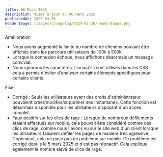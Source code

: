 ```yaml
---
title: 06 Mars 2025
description: Mises à jour du 06 Mars 2025
publishedAt: 2025-03-06
headerImage: /images/changelog/2024-02-26/headerImage.png
---
```

<Badge variant="noLink" className="m-0">
  <span>Amélioration</span>
</Badge>

- Nous avons augmenté la limite du nombre de chemins pouvant être affichés dans les parcours utilisateurs de 100k à 500k.
- Lorsque la connexion échoue, nous affichons désormais un message convivial.
- Nous ignorons les caractères `|` lorsqu'ils sont utilisés dans les CSS : cela a permis d'éviter d'analyser certains éléments spécifiques pour certains clients.

<Badge variant="noLink" className="m-0">
  <span>Fixer</span>
</Badge>

- Corrigé : Seuls les utilisateurs ayant des droits d'administrateur pouvaient créer/modifier/supprimer des instantanés. Cette fonction est désormais disponible pour les utilisateurs disposant d'un accès complet.
- Faux positifs sur les clics de rage : Lorsque de nombreux défilements étaient effectués sur mobile, cela pouvait être considéré comme des clics de rage, comme nous l'avons vu sur le site web d'un client lorsque les utilisateurs faisaient défiler les pages de manière très agressive. Cependant, cela ne pose pas de problème sur mobile. Ce problème est corrigé depuis le 5 mars 2025 et n'est pas rétroactif. Cela explique également le nombre élevé de clics de rage.